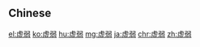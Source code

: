 {{also|虛弱}}
==Chinese==
{{zh-see|虛弱}}

[[el:虚弱]]
[[ko:虚弱]]
[[hu:虚弱]]
[[mg:虚弱]]
[[ja:虚弱]]
[[chr:虚弱]]
[[zh:虚弱]]